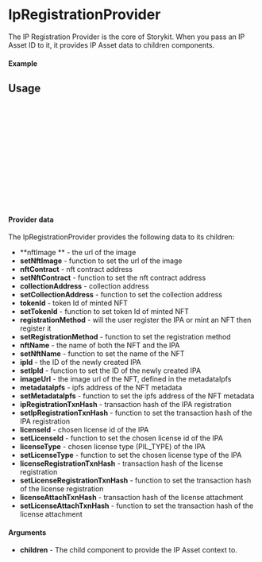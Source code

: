 

<Meta of={IpRegistrationProviderStory} title="Providers/IpRegistrationProvider" />

# IpRegistrationProvider

The IP Registration Provider is the core of Storykit. When you pass an IP Asset ID to it, it provides IP Asset data to children components.

#### Example

<Canvas of={IpRegistrationProviderStory.Empty} />

<Controls />

## Usage

```ts
// wrap your component with the IpRegistrationProvider

import { IpRegistrationProvider } from "@storyprotocol/storykit"
import ExampleFormComponent from './ExampleFormComponent'

const ExamplePage = () => {
  return (
    <IpRegistrationProvider>
      <ExampleFormComponent />
    </IpRegistrationProvider>
  );
};

export default ExamplePage;
```

#### Provider data

The IpRegistrationProvider provides the following data to its children:

- **nftImage ** - the url of the image
- **setNftImage** - function to set the url of the image
- **nftContract** - nft contract address
- **setNftContract** - function to set the nft contract address
- **collectionAddress** - collection address
- **setCollectionAddress** - function to set the collection address
- **tokenId** - token Id of minted NFT
- **setTokenId** - function to set token Id of minted NFT
- **registrationMethod** - will the user register the IPA or mint an NFT then register it
- **setRegistrationMethod** - function to set the registration method
- **nftName** - the name of both the NFT and the IPA
- **setNftName** - function to set the name of the NFT
- **ipId** - the ID of the newly created IPA
- **setIpId** - function to set the ID of the newly created IPA
- **imageUrl** - the image url of the NFT, defined in the metadataIpfs
- **metadataIpfs** - ipfs address of the NFT metadata
- **setMetadataIpfs** - function to set the ipfs address of the NFT metadata
- **ipRegistrationTxnHash** - transaction hash of the IPA registration
- **setIpRegistrationTxnHash** - function to set the transaction hash of the IPA registration
- **licenseId** - chosen license id of the IPA
- **setLicenseId** - function to set the chosen license id of the IPA
- **licenseType** - chosen license type (PIL_TYPE) of the IPA
- **setLicenseType** - function to set the chosen license type of the IPA
- **licenseRegistrationTxnHash** - transaction hash of the license registration
- **setLicenseRegistrationTxnHash** - function to set the transaction hash of the license registration
- **licenseAttachTxnHash** - transaction hash of the license attachment
- **setLicenseAttachTxnHash** - function to set the transaction hash of the license attachment

#### Arguments

- **children** - The child component to provide the IP Asset context to.
